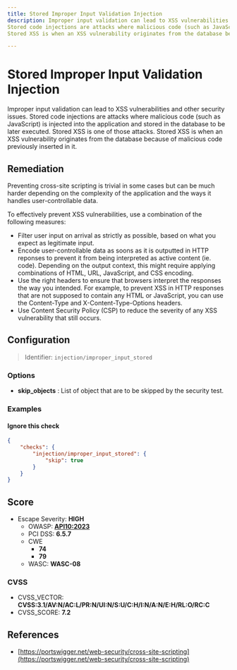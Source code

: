 ```yaml
---
title: Stored Improper Input Validation Injection
description: Improper input validation can lead to XSS vulnerabilities and other security issues.
Stored code injections are attacks where malicious code (such as JavaScript) is injected into the application and stored in the database to be later executed. Stored XSS is one of those attacks.
Stored XSS is when an XSS vulnerability originates from the database because of malicious code previously inserted in it.

---
```


# Stored Improper Input Validation Injection

Improper input validation can lead to XSS vulnerabilities and other security issues.
Stored code injections are attacks where malicious code (such as JavaScript) is injected into the application and stored in the database to be later executed. Stored XSS is one of those attacks.
Stored XSS is when an XSS vulnerability originates from the database because of malicious code previously inserted in it.


## Remediation

Preventing cross-site scripting is trivial in some cases but can be much harder depending on the complexity of the application and the ways it handles user-controllable data.

To effectively prevent XSS vulnerabilities, use a combination of the following measures:

- Filter user input on arrival as strictly as possible, based on what you expect as legitimate input.
- Encode user-controllable data as soons as it is outputted in HTTP reponses to prevent it from being interpreted as active content (ie. code). Depending on the output context, this might require applying combinations of HTML, URL, JavaScript, and CSS encoding.
- Use the right headers to ensure that browsers interpret the responses the way you intended. For example, to prevent XSS in HTTP responses that are not supposed to contain any HTML or JavaScript, you can use the Content-Type and X-Content-Type-Options headers.
- Use Content Security Policy (CSP) to reduce the severity of any XSS vulnerability that still occurs.



## Configuration

> Identifier: `injection/improper_input_stored`

### Options

- **skip_objects** : List of object that are to be skipped by the security test.
  



### Examples



#### Ignore this check

```json
{
    "checks": {
        "injection/improper_input_stored": {
            "skip": true
        }
    }
}
```




## Score

- Escape Severity: **<span className="high-severity">HIGH</span>**
  - OWASP: **[API10:2023](https://github.com/OWASP/API-Security/blob/master/editions/2023/en/0xaa-unsafe-consumption-of-apis.md)**
  - PCI DSS: **6.5.7**
  - CWE
    - **74**
    - **79**
  - WASC: **WASC-08**
  
  

### CVSS

- CVSS_VECTOR: **CVSS:3.1/AV:N/AC:L/PR:N/UI:N/S:U/C:H/I:N/A:N/E:H/RL:O/RC:C**
- CVSS_SCORE: **7.2**

## References

- [https://portswigger.net/web-security/cross-site-scripting](https://portswigger.net/web-security/cross-site-scripting)
  